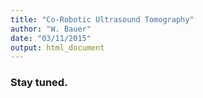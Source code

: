 ```yaml
---
title: "Co-Robotic Ultrasound Tomography"
author: "W. Bauer"
date: "03/11/2015"
output: html_document
---
```


### Stay tuned.
